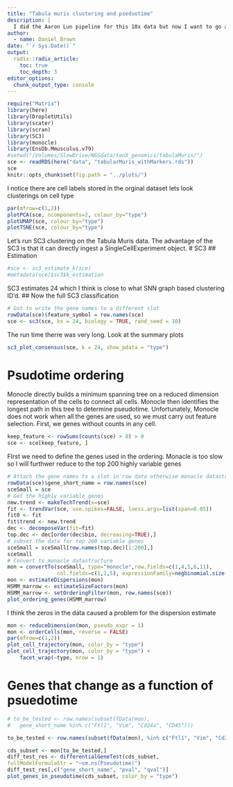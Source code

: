 ```yaml
---
title: "Tabula muris clustering and pseduotime"
description: |
  I did the Aaron Lun pipeline for this 10x data but now I want to go a bit more off the beaten path
author:
  - name: Daniel Brown
date: "`r Sys.Date()`"
output: 
  radix::radix_article:
    toc: true
    toc_depth: 3
editor_options: 
  chunk_output_type: console
---
```


```r
require("Matrix")
library(here)
library(DropletUtils)
library(scater)
library(scran)
library(SC3)
library(monocle)
library(EnsDb.Mmusculus.v79)
#setwd("/Volumes/SlowDrive/NGSdata/tenX_genomics/tabulaMuris/")
sce <- readRDS(here("data", "tabularMuris_withMarkers.rds"))
sce
knitr::opts_chunk$set(fig.path = "../plots/")
```
I notice there are cell labels stored in the orginal dataset lets look clusterings on cell type
```r
par(mfrow=c(1,2))
plotPCA(sce, ncomponents=2, colour_by="type")
plotUMAP(sce, colour_by="type")
plotTSNE(sce, colour_by="type")
```


Let’s run SC3 clustering on the Tabula Muris data. The advantage of the SC3 is that it can directly ingest a SingleCellExperiment object.
# SC3
## Estimation
```r
#sce <- sc3_estimate_k(sce)
#metadata(sce)$sc3$k_estimation
```
SC3 estimates 24 which I think is close to what SNN graph based clustering ID'd.
## Now the full SC3 classification
```r
# Got to write the gene names to a different slot
rowData(sce)$feature_symbol = row.names(sce)
sce <- sc3(sce, ks = 24, biology = TRUE, rand_seed = 10)
```
The run time therre was very long. Look at the summary plots
```r
sc3_plot_consensus(sce, k = 24, show_pdata = "type")
```
# Psudotime ordering

Monocle directly builds a minimum spanning tree on a reduced dimension representation of the cells to connect all cells. Monocle then identifies the longest path in this tree to determine pseudotime.
Unfortunately, Monocle does not work when all the genes are used, so we must carry out feature selection. First, we genes without counts in any cell.
```r
keep_feature <- rowSums(counts(sce) > 0) > 0
sce <- sce[keep_feature, ]
```
FIrst we need to define the genes used in the ordering.
Monacle is too slow so I will furthwer reduce to the top 200 highly variable genes
```r
# Attach the gene names to a slot in row data otherwise monacle datastructure complains
rowData(sce)$gene_short_name = row.names(sce)
sceSmall = sce
# Get the highly variable genes
new.trend <- makeTechTrend(x=sce)
fit <- trendVar(sce, use.spikes=FALSE, loess.args=list(span=0.05))
fit0 <- fit
fit$trend <- new.trend
dec <- decomposeVar(fit=fit)
top.dec <- dec[order(dec$bio, decreasing=TRUE),] 
# subset the data for top 200 variable genes
sceSmall = sceSmall[row.names(top.dec)[1:200],]
sceSmall
# Convert to monacle datastructure
mon = convertTo(sceSmall, type="monocle",row.fields=c(1,4,5,6,11), 
                col.fields=c(1,2,5), expressionFamily=negbinomial.size())
mon <- estimateDispersions(mon)
HSMM_marrow <- estimateSizeFactors(mon)
HSMM_marrow <- setOrderingFilter(mon, row.names(sce))
plot_ordering_genes(HSMM_marrow)
```
I think the zeros in the data caused a problem for the dispersion estimate
```r
mon <- reduceDimension(mon, pseudo_expr = 1)
mon <- orderCells(mon, reverse = FALSE)
par(mfrow=c(1,2))
plot_cell_trajectory(mon, color_by = "type")
plot_cell_trajectory(mon, color_by = "type") +
    facet_wrap(~type, nrow = 1)
```
# Genes that change as a function of psuedotime
```r
# to_be_tested <- row.names(subset(fData(mon),
#   gene_short_name %in% c("Ftl1", "Vim", "Cd24a", "CD45")))

to_be_tested <- row.names(subset(fData(mon), %in% c("Ftl1", "Vim", "Cd24a", "CD45")))

cds_subset <- mon[to_be_tested,]
diff_test_res <- differentialGeneTest(cds_subset,
fullModelFormulaStr = "~sm.ns(Pseudotime)")
diff_test_res[,c("gene_short_name", "pval", "qval")]
plot_genes_in_pseudotime(cds_subset, color_by = "type")
```

